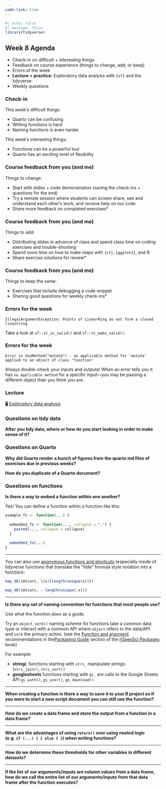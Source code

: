 ```yaml
---
code-link: true
---
```


```r
#| echo: false
#| message: false
library(tidyverse)
```

## Week 8 Agenda

-   Check-in on difficult + interesting things
-   Feedback on course experience (things to change, add, or keep)
-   Errors of the week
-   **Lecture + practice:** Exploratory data analysis with `{sf}` and the tidyverse
-   Weekly questions

### Check-in

This week's difficult things:

-   Quarto can be confusing
-   Writing functions is hard
-   Naming functions is even harder

This week's interesting things:

-   Functions can be a powerful tool
-   Quarto has an exciting level of flexibility

### Course feedback from you (and me)

Things to change:

-   Start with slides + code demonstration (saving the check-ins + questions for the end)
-   Try a remote session where students can screen share, see and understand each other's work, and receive help on our code
-   Share more feedback on completed exercises\*

### Course feedback from you (and me)

Things to add:

-   Distributing slides in advance of class and spend class time on coding exercises and trouble-shooting
-   Spend more time on how to make maps with `{sf}`, `{ggplot2}`, and R
-   Share exercise solutions for review\*

### Course feedback from you (and me)

Things to keep the same:

-   Exercises that include debugging a code snippet
-   Sharing good questions for weekly check-ins*

### Errors for the week

`IllegalArgumentException: Points of LinearRing do not form a closed linestring`

Take a look at `sf::st_is_valid()` and `sf::st_make_valid()`.

### Errors for the week

`Error in UseMethod("mutate") : no applicable method for 'mutate' applied to an object of class "function"`

Always double-check your inputs and outputs! When an error tells you it has `no applicable method` for a specific input—you may be passing a different object than you think you are. 

### Lecture

🖥️ [Exploratory data analysis](/slides/exploratory-analysis.html)

### Questions on tidy data

**After you tidy data, where or how do you start looking in order to make sense of it?**

### Questions on Quarto

**Why did Quarto render a bunch of figures from the quarto md files of exercises due in previous weeks?**

**How do you duplicate of a Quarto document?**

### Questions on functions

**Is there a way to embed a function within one another?**

Yes! You can define a function within a function like this:

```r
example_fn <- function(...) {
  
  embedded_fn <- function(..., collapse = ",") {
    paste0(..., collapse = collapse)
  }
  
  embedded_fn(...)
}
```

------------------------------------------------------------------------

You can also use [anonymous functions and shortcuts](https://adv-r.hadley.nz/functionals.html#purrr-shortcuts) (especially inside of tidyverse functions that translate the "tilde" formula style notation into a function):

```r
map_dbl(mtcars, \(x){length(unique(x))})

map_dbl(mtcars, ~ length(unique(.x)))
```

------------------------------------------------------------------------

**Is there any set of naming convention for functions that most people use?**

Use what the function *does* as a guide.

Try an `object_verb()` naming scheme for functions take a common data type or interact with a common API where `object` refers to the data/API and `verb` the primary action. (see the [Function and argument](https://devguide.ropensci.org/building.html#function-and-argument-naming) recommendations in the[ Packaging Guide](https://devguide.ropensci.org/building.html) section of the [rOpenSci Packages](https://devguide.ropensci.org/index.html) book)

For example:

- **stringi**, functions starting with `stri_` manipulate strings (`stri_join()`, `stri_sort()`
- **googlesheets** functions starting with `gs_` are calls to the Google Sheets API `gs_auth()`, `gs_user()`, `gs_download()`

----

**When creating a function is there a way to save it to your R project so if you were to start a new script document you can still use the function?**

------------------------------------------------------------------------

**How do we create a data frame and store the output from a function in a data frame?**

------------------------------------------------------------------------

**What are the advantages of using `return()` over using nested logic (e.g. `if (...) { } else { }`) when writing functions?**

------------------------------------------------------------------------

**How do we determine these thresholds for other variables in different datasets?**

------------------------------------------------------------------------

**If the list of our arguments/inputs are column values from a data frame, how do we call the entire list of our arguments/inputs from that data frame after the function executes?**
